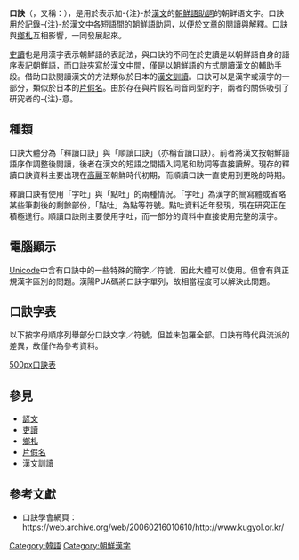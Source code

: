{{not|記憶術}}
{{Infobox Korean name|
hangul=구결 / 입겿|
hanja=[[wikt:口|口]][[wikt:訣|訣]]|
rr=Gugyeol / Ipgyeot|
mr=Kugyŏl / Ipgyŏt|
}}
{{漢字}}
{{Korean writing}}
'''口訣'''（{{kor|k=구결|rm=Gugyeol}}，又稱：{{lang|ko|입겿}}），是用於表示加-{注}-於[[漢文|漢文]]的[[朝鮮語|朝鮮語]][[助詞|助詞]]的朝鲜语文字。口訣用於記錄-{注}-於漢文中各短語間的朝鮮語助詞，以便於文章的閱讀與解釋。口訣與[[鄉札|鄉札]]互相影響，一同發展起來。 

[[吏讀|吏讀]]也是用漢字表示朝鮮語的表記法，與口訣的不同在於吏讀是以朝鮮語自身的語序表記朝鮮語，而口訣夾寫於漢文中間，僅是以朝鮮語的方式閱讀漢文的輔助手段。借助口訣閱讀漢文的方法類似於日本的[[漢文訓讀|漢文訓讀]]。口訣可以是漢字或漢字的一部分，類似於日本的[[片假名|片假名]]。由於存在與片假名同音同型的字，兩者的關係吸引了研究者的-{注}-意。

== 種類 ==
口訣大體分為「釋讀口訣」與「順讀口訣」（亦稱音讀口訣）。前者將漢文按朝鮮語語序作調整後閱讀，後者在漢文的短語之間插入詞尾和助詞等直接讀解。現存的釋讀口訣資料主要出現在[[高麗|高麗]]至朝鮮時代初期，而順讀口訣一直使用到更晚的時期。

釋讀口訣有使用「字吐」與「點吐」的兩種情況。「字吐」為漢字的簡寫體或省略某些筆劃後的剩餘部份，「點吐」為點等符號。點吐資料近年發現，現在研究正在積極進行。順讀口訣則主要使用字吐，而一部分的資料中直接使用完整的漢字。

== 電腦顯示 ==
[[Unicode|Unicode]]中含有口訣中的一些特殊的簡字／符號，因此大體可以使用。但會有與正規漢字區別的問題。漢陽PUA碼將口訣字單列，故相當程度可以解決此問題。

== 口訣字表 ==
以下按字母順序列舉部分口訣文字／符號，但並未包羅全部。口訣有時代與流派的差異，故僅作為參考資料。

[[File:口訣.gif|500px口訣表]]

== 參見 ==
*[[諺文|諺文]]
*[[吏讀|吏讀]]
*[[鄉札|鄉札]]
*[[片假名|片假名]]
*[[漢文訓讀|漢文訓讀]]

== 參考文獻 ==
*口訣學會網頁：https://web.archive.org/web/20060216010610/http://www.kugyol.or.kr/

{{韓語}}

[[Category:韓語|Category:韓語]]
[[Category:朝鮮漢字|Category:朝鮮漢字]]